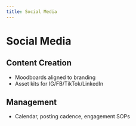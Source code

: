 ```yaml
---
title: Social Media
---
```


# Social Media

## Content Creation

- Moodboards aligned to branding
- Asset kits for IG/FB/TikTok/LinkedIn

## Management

- Calendar, posting cadence, engagement SOPs

